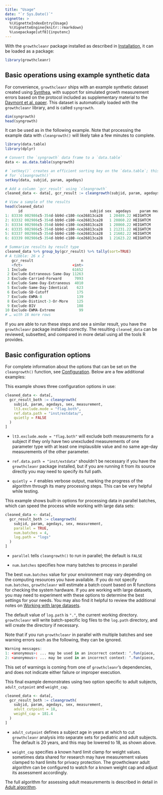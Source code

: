 ```yaml
---
title: "Usage"
date: "`r Sys.Date()`"
vignette: >
  %\VignetteIndexEntry{Usage}
  %\VignetteEngine{knitr::rmarkdown}
  %\usepackage[utf8]{inputenc}
---
```


With the `growthcleanr` package installed as described in
[Installation](installation.html), it can be loaded as a package:

```r
library(growthcleanr)
```

## Basic operations using example synthetic data

For convenience, `growthcleanr` ships with an example synthetic dataset created
using [Synthea](https://synthetichealth.github.io/synthea/), with support for
simulated growth measurement errors based on the protocol included as
supplementary material to the [Daymont et al. paper](#cite). This dataset is
automatically loaded with the `growthcleanr` library, and is called `syngrowth`.

```r
dim(syngrowth)
head(syngrowth)
```

It can be used as in the following example. Note that processing the example data
with `cleangrowth()` will likely take a few minutes to complete.

```r
library(data.table)
library(dplyr)

# Convert the `syngrowth` data frame to a `data.table`
data <- as.data.table(syngrowth)

# `setkey()` creates an efficient sorting key on the `data.table`; this is required
# for `cleangrowth()`
setkey(data, subjid, param, agedays)

# Add a column `gcr_result` using `cleangrowth`
cleaned_data <- data[, gcr_result := cleangrowth(subjid, param, agedays, sex, measurement)]

# View a sample of the results
head(cleaned_data)
      id                               subjid sex  agedays    param measurement                  gcr_result
1: 83330 002986c5-354d-bb9d-c180-4ce26813ca28   1 20489.22 HEIGHTCM       151.1                     Include
2: 83332 002986c5-354d-bb9d-c180-4ce26813ca28   1 20860.22 HEIGHTCM       151.1                     Include
3: 83334 002986c5-354d-bb9d-c180-4ce26813ca28   1 20860.22 HEIGHTCM       150.6 Exclude-Same-Day-Extraneous
4: 83335 002986c5-354d-bb9d-c180-4ce26813ca28   1 21231.22 HEIGHTCM       151.1                     Include
5: 83337 002986c5-354d-bb9d-c180-4ce26813ca28   1 21602.22 HEIGHTCM       151.1                     Include
6: 83339 002986c5-354d-bb9d-c180-4ce26813ca28   1 21623.22 HEIGHTCM       151.1                     Include

# Summarize results by result type
cleaned_data %>% group_by(gcr_result) %>% tally(sort=TRUE)
# A tibble: 26 x 2
   gcr_result                      n
   <fct>                       <int>
 1 Include                     61652
 2 Exclude-Extraneous-Same-Day 11263
 3 Exclude-Carried-Forward      7093
 4 Exclude-Same-Day-Extraneous  4010
 5 Exclude-Same-Day-Identical    623
 6 Exclude-SD-Cutoff             175
 7 Exclude-EWMA-8                139
 8 Exclude-Distinct-3-Or-More    125
 9 Exclude-BIV                   108
10 Exclude-EWMA-Extreme           99
# … with 16 more rows
```

If you are able to run these steps and see a similar result, you have the
`growthcleanr` package installed correctly. The resulting `cleaned_data` can be
reviewed, subsetted, and compared in more detail using all the tools R provides.

## Basic configuration options

For complete information about the options that can be set on the
`cleangrowth()` function, see [Configuration](#configuration). Below are a few
additional examples:

This example shows three configuration options in use:

```r
cleaned_data <- data[,
  gcr_result_both := cleangrowth(
    subjid, param, agedays, sex, measurement,
    lt3.exclude.mode = "flag.both",
    ref.data.path = "inst/extdata/",
    quietly = FALSE
  )
]
```

- `lt3.exclude.mode = "flag.both"` will exclude both measurements for a
  subject if they only have two unexcluded measurements of one parameter type
  with at least one implausible value and no same age-day measurements of the
  other parameter.

- `ref.data.path = "inst/extdata"` shouldn't be necessary if you have the
  `growthcleanr` package installed, but if you are running it from its
  source directly you may need to specify its full path.

- `quietly = F` enables verbose output, marking the progress of the algorithm
  through its many processing steps. This can be very helpful while testing.

This example shows built-in options for processing data in parallel batches,
which can speed the process while working with large data sets:

```r
cleaned_data <- data[,
  gcr_result_both := cleangrowth(
    subjid, param, agedays, sex, measurement,
    parallel = TRUE,
    num.batches = 4,
    log.path = "logs"
  )
]
```

- `parallel` tells `cleangrowth()` to run in parallel; the default is `FALSE`

- `num.batches` specifies how many batches to process in parallel

The best `num.batches` value for your environment may vary depending on the
computing resources you have available. If you do not specify `num.batches`,
`growthcleanr` will estimate a batch count based on R functions for checking the
system hardware. If you are working with large datasets, you may need to
experiment with these options to determine the best settings for your needs. You
may also find it helpful to review the additional notes on
[Working with large datasets](large-data-sets.html).

The default value of `log.path` is `"."`, the current working directory.
`growthcleanr` will write batch-specific log files to the `log.path` directory,
and will create the directory if necessary.

Note that if you run `growthcleanr` in parallel with multiple batches and see
warning errors such as the following, they can be ignored.

```r
Warning messages:
1: <anonymous>: ... may be used in an incorrect context: ‘.fun(piece, ...)’
2: <anonymous>: ... may be used in an incorrect context: ‘.fun(piece, ...)’
```

This set of warnings is coming from one of `growthcleanr`'s dependencies, and
does not indicate either failure or improper execution.

This final example demonstrates using two option specific to adult subjects,
`adult_cutpoint` and `weight_cap`.

```r
cleaned_data <- data[,
  gcr_result_both := cleangrowth(
    subjid, param, agedays, sex, measurement,
    adult_cutpoint = 18,
    weight_cap = 181.4
  )
]
```

- `adult_cutpoint` defines a subject age in years at which to cut `growthcleanr`
  analysis into separate sets for pediatric and adult subjects. The default is
  20 years, and this may be lowered to 18, as shown above.

- `weight_cap` specifies a known hard limit clamp for weight values. sometimes
  data shared for research may have measurement values clamped to hard limits
  for privacy protection. The growthcleanr adult algorithm can be configured to
  watch for a known weight cap and adjust its assessment accordingly.

The full algorithm for assessing adult measurements is described in detail in
[Adult algorithm](adult-algorithm.html).